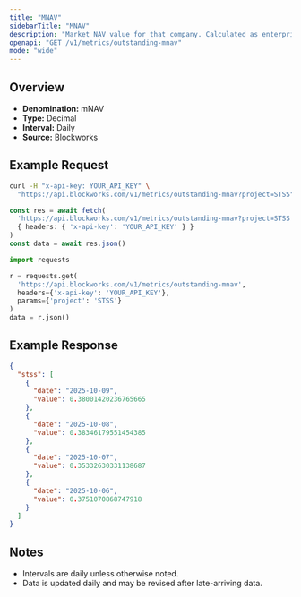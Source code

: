 ```yaml
---
title: "MNAV"
sidebarTitle: "MNAV"
description: "Market NAV value for that company. Calculated as enterprise value / NAV"
openapi: "GET /v1/metrics/outstanding-mnav"
mode: "wide"
---
```


## Overview

- **Denomination:** mNAV
- **Type:** Decimal
- **Interval:** Daily
- **Source:** Blockworks

## Example Request

<CodeGroup>

```bash cURL
curl -H "x-api-key: YOUR_API_KEY" \
  "https://api.blockworks.com/v1/metrics/outstanding-mnav?project=STSS"
```

```typescript TypeScript
const res = await fetch(
  'https://api.blockworks.com/v1/metrics/outstanding-mnav?project=STSS',
  { headers: { 'x-api-key': 'YOUR_API_KEY' } }
)
const data = await res.json()
```

```python Python
import requests

r = requests.get(
  'https://api.blockworks.com/v1/metrics/outstanding-mnav',
  headers={'x-api-key': 'YOUR_API_KEY'},
  params={'project': 'STSS'}
)
data = r.json()
```

</CodeGroup>

## Example Response

```json
{
  "stss": [
    {
      "date": "2025-10-09",
      "value": 0.38001420236765665
    },
    {
      "date": "2025-10-08",
      "value": 0.38346179551454385
    },
    {
      "date": "2025-10-07",
      "value": 0.35332630331138687
    },
    {
      "date": "2025-10-06",
      "value": 0.3751070868747918
    }
  ]
}
```

## Notes
- Intervals are daily unless otherwise noted.
- Data is updated daily and may be revised after late-arriving data.